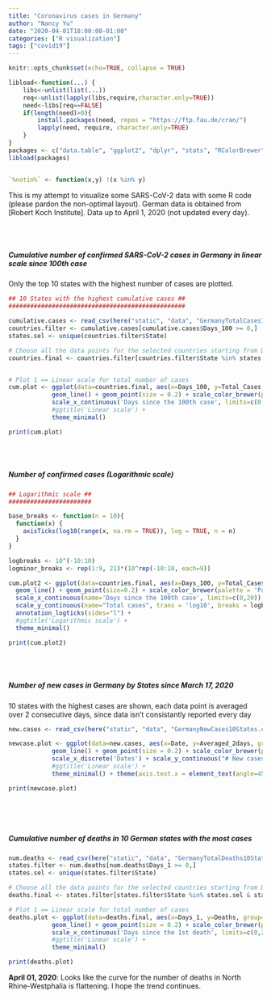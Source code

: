 ```yaml
---
title: "Coronavirus cases in Germany"
author: "Nancy Yu"
date: "2020-04-01T18:00:00-01:00"
categories: ["R visualization"]
tags: ["covid19"]
---
```



```r

knitr::opts_chunk$set(echo=TRUE, collapse = TRUE)

libload<-function(...) {
    libs<-unlist(list(...))
    req<-unlist(lapply(libs,require,character.only=TRUE))
    need<-libs[req==FALSE]
    if(length(need)>0){ 
        install.packages(need, repos = "https://ftp.fau.de/cran/")
        lapply(need, require, character.only=TRUE)
    }
}
packages <- c("data.table", "ggplot2", "dplyr", "stats", "RColorBrewer", "readr", "here")
libload(packages)


`%notin%` <- function(x,y) !(x %in% y) 


```

This is my attempt to visualize some SARS-CoV-2 data with some R code (please pardon the non-optimal layout). German data is obtained from [Robert Koch Institute]. Data up to April 1, 2020 (not updated every day).

[Rober Koch Institute]: https://www.rki.de/DE/Content/InfAZ/N/Neuartiges_Coronavirus/Fallzahlen.html

<br/>
<br/>

##### Cumulative number of confirmed SARS-CoV-2 cases in Germany in linear scale since 100th case
Only the top 10 states with the highest number of cases are plotted.


```r

## 10 States with the highest cumulative cases ##
#################################################

cumulative.cases <- read_csv(here("static", "data", "GermanyTotalCases10States.csv"))
countries.filter <- cumulative.cases[cumulative.cases$Days_100 >= 0,]
states.sel <- unique(countries.filter$State)

# Choose all the data points for the selected countries starting from Days_100 > 0
countries.final <- countries.filter[countries.filter$State %in% states.sel & countries.filter$Days_100 > 0,]


# Plot 1 == Linear scale for total number of cases
cum.plot <- ggplot(data=countries.final, aes(x=Days_100, y=Total_Cases, group=State, color=State)) +
            geom_line() + geom_point(size = 0.2) + scale_color_brewer(palette = 'Paired') +
            scale_x_continuous('Days since the 100th case', limits=c(0,20)) + scale_y_continuous("Total cases") + 
            #ggtitle('Linear scale') +
            theme_minimal()

print(cum.plot)

```
<br/>
<br/>
  
##### Number of confirmed cases (Logarithmic scale)


```r

## Logarithmic scale ##
#######################

base_breaks <- function(n = 10){
  function(x) {
    axisTicks(log10(range(x, na.rm = TRUE)), log = TRUE, n = n)
  }
}

logbreaks <- 10^(-10:10)
logminor_breaks <- rep(1:9, 21)*(10^rep(-10:10, each=9))

cum.plot2 <- ggplot(data=countries.final, aes(x=Days_100, y=Total_Cases, group=State, color=State)) +
  geom_line() + geom_point(size=0.2) + scale_color_brewer(palette = 'Paired') +
  scale_x_continuous(name='Days since the 100th case', limits=c(0,20)) + 
  scale_y_continuous(name="Total cases", trans = 'log10', breaks = logbreaks, minor_breaks = logminor_breaks) +
  annotation_logticks(sides="l") + 
  #ggtitle('Logarithmic scale') +
  theme_minimal()

print(cum.plot2)

```
<br/>
<br/>
  
##### Number of new cases in Germany by States since March 17, 2020
10 states with the highest cases are shown, each data point is averaged over 2 consecutive days, since data isn't consistantly reported every day

```r
new.cases <- read_csv(here("static", "data", "GermanyNewCases10States.csv"))

newcase.plot <- ggplot(data=new.cases, aes(x=Date, y=Averaged_2days, group=State, color=State)) +
            geom_line() + geom_point(size = 0.2) + scale_color_brewer(palette = 'Paired') +
            scale_x_discrete('Dates') + scale_y_continuous("# New cases") + 
            #ggtitle('Linear scale') +
            theme_minimal() + theme(axis.text.x = element_text(angle=45, hjust=0.5, vjust=0.5))

print(newcase.plot)
 
```

<br/>
<br/>

##### Cumulative number of deaths in 10 German states with the most cases

```r
num.deaths <- read_csv(here("static", "data", "GermanyTotalDeaths10States.csv"))
states.filter <- num.deaths[num.deaths$Days_1 >= 0,]
states.sel <- unique(states.filter$State)

# Choose all the data points for the selected countries starting from Days_1 > 0
deaths.final <- states.filter[states.filter$State %in% states.sel & states.filter$Days_1 > 0,]

# Plot 1 == Linear scale for total number of cases
deaths.plot <- ggplot(data=deaths.final, aes(x=Days_1, y=Deaths, group=State, color=State)) +
            geom_line() + geom_point(size = 0.2) + scale_color_brewer(palette = 'Paired') +
            scale_x_continuous('Days since the 1st death', limits=c(0,20)) + scale_y_continuous("Total Deaths") + 
            #ggtitle('Linear scale') +
            theme_minimal()

print(deaths.plot)

```

**April 01, 2020**: Looks like the curve for the number of deaths in North Rhine-Westphalia is flattening. I hope the trend continues.
<br/>
<br/>
<br/>
  


